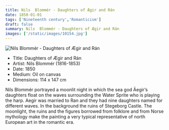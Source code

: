 ```yaml
---
title: Nils  Blommér - Daughters of Ægir and Rán
date: 1850-01-01
tags: ['Nineteenth century','Romanticism']
draft: false
summary: Nils  Blommér - Daughters of Ægir and Rán
images: ['/static/images/10154.jpg']
---
```


![Nils  Blommér - Daughters of Ægir and Rán](/static/images/10154.jpg)

* Title: Daughters of Ægir and Rán
* Artist: Nils  Blommér (1816-1853)
* Date: 1850
* Medium: Oil on canvas
* Dimensions: 114 x 147 cm

Nils Blommér portrayed a moonlit night in which the sea god Äegir’s daughters float on the waves surrounding the Water Sprite who is playing the harp. Aegir was married to Ran and they had nine daughters named for different waves. In the background the ruins of Stegeborg Castle. The moonlight, the ruins and the figures borrowed from folklore and from Norse mythology make the painting a very typical representative of north European art in the romantic era.

